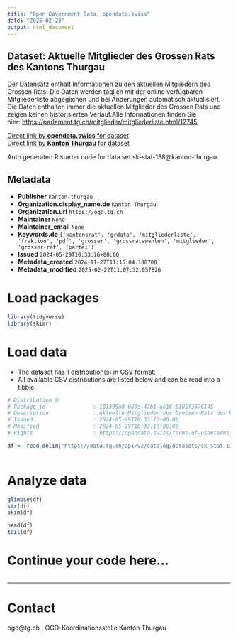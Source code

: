 ```yaml
---
title: "Open Government Data, opendata.swiss"
date: "2025-02-23"
output: html_document
---
```


## Dataset: Aktuelle Mitglieder des Grossen Rats des Kantons Thurgau

Der Datensatz enthält Informationen zu den aktuellen Mitgliedern des Grossen Rats. Die Daten werden täglich mit der online verfügbaren Mitgliederliste abgeglichen und bei Änderungen automatisch aktualisiert. Die Daten enthalten immer die aktuellen Mitglieder des Grossen Rats und zeigen keinen historisierten Verlauf.Alle Informationen finden Sie hier: [https://parlament.tg.ch/mitglieder/mitgliederliste.html/12745](https://parlament.tg.ch/mitglieder/mitgliederliste.html/12745)

[Direct link by **opendata.swiss** for dataset](https://opendata.swiss/de/dataset/aktuelle-mitglieder-des-grossen-rats-des-kantons-thurgau)<br>
[Direct link by **Kanton Thurgau** for dataset](https://data.tg.ch/explore/dataset/sk-stat-138/)

Auto generated R starter code for data set sk-stat-138@kanton-thurgau.

## Metadata

- **Publisher** `kanton-thurgau`
- **Organization.display_name.de** `Kanton Thurgau`
- **Organization.url** `https://ogd.tg.ch`
- **Maintainer** `None`
- **Maintainer_email** `None`
- **Keywords.de** `['kantonsrat', 'grdata', 'mitgliederliste', 'fraktion', 'pdf', 'grosser', 'grossratswahlen', 'mitglieder', 'grosser-rat', 'partei']`
- **Issued** `2024-05-29T10:33:16+00:00`
- **Metadata_created** `2024-11-27T11:15:04.188708`
- **Metadata_modified** `2025-02-22T11:07:32.057826`


# Load packages

```r

library(tidyverse)
library(skimr)

```

# Load data

-   The dataset has 1 distribution(s) in CSV format.
-   All available CSV distributions are listed below and can be read into a tibble.

```r

# Distribution 0
# Package_id               : 181395a8-080e-47b1-ac16-5105f3676145
# Description              : Aktuelle Mitglieder des Grossen Rats des Kantons Thurgau (csv)
# Issued                   : 2024-05-29T10:33:16+00:00
# Modified                 : 2024-05-29T10:33:16+00:00
# Rights                   : https://opendata.swiss/terms-of-use#terms_by

df <- read_delim('https://data.tg.ch/api/v2/catalog/datasets/sk-stat-138/exports/csv?use_labels=true')



```

# Analyze data

```r

glimpse(df)
str(df)
skim(df)

head(df)
tail(df)

```

# Continue your code here...

```r

```

------------------------------------------------------------------------

# Contact

ogd@tg.ch | OGD-Koordinationsstelle Kanton Thurgau
